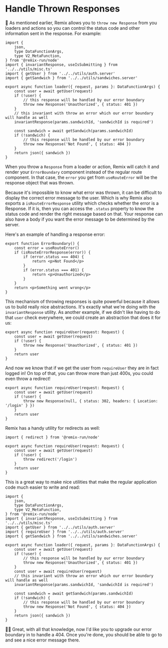 # Handle Thrown Responses

🦉 As mentioned earlier, Remix allows you to `throw new Response` from you
loaders and actions so you can control the status code and other information
sent in the response. For example:

```tsx filename=app/routes/sandwiches.$sandwichId.tsx lines=14,17,22
import {
	json,
	type DataFunctionArgs,
	type V2_MetaFunction,
} from '@remix-run/node'
import { invariantResponse, useIsSubmitting } from '../../utils/misc.ts'
import { getUser } from '../../utils/auth.server'
import { getSandwich } from '../../utils/sandwiches.server'

export async function loader({ request, params }: DataFunctionArgs) {
	const user = await getUser(request)
	if (!user) {
		// this response will be handled by our error boundary
		throw new Response('Unauthorized', { status: 401 })
	}
	// this invariant with throw an error which our error boundary will handle as well
	invariantResponse(params.sandwichId, 'sandwichId is required')

	const sandwich = await getSandwich(params.sandwichId)
	if (!sandwich) {
		// this response will be handled by our error boundary
		throw new Response('Not Found', { status: 404 })
	}
	return json({ sandwich })
}
```

When you throw a `Response` from a loader or action, Remix will catch it and
render your `ErrorBoundary` component instead of the regular route component. In
that case, the `error` you get from `useRouteError` will be the response object
that was thrown.

Because it's impossible to know what error was thrown, it can be difficult to
display the correct error message to the user. Which is why Remix also exports a
`isRouteErrorResponse` utility which checks whether the error is a Response. If
it is, then you can access the `.status` property to know the status code and
render the right message based on that. Your response can also have a body if
you want the error message to be determined by the server.

Here's an example of handling a response error:

```tsx
export function ErrorBoundary() {
	const error = useRouteError()
	if (isRouteErrorResponse(error)) {
		if (error.status === 404) {
			return <p>Not Found</p>
		}
		if (error.status === 401) {
			return <p>Unauthorized</p>
		}
	}
	return <p>Something went wrong</p>
}
```

This mechanism of throwing responses is quite powerful because it allows us to
build really nice abstractions. It's exactly what we're doing with the
`invariantResponse` utility. As another example, if we didn't like having to do
that `user` check everywhere, we could create an abstraction that does it for
us:

```tsx
export async function requireUser(request: Request) {
	const user = await getUser(request)
	if (!user) {
		throw new Response('Unauthorized', { status: 401 })
	}
	return user
}
```

And now we know that if we get the user from `requireUser` they are in fact
logged in! On top of that, you can throw more than just 400s, you could even
throw a redirect!

```tsx
export async function requireUser(request: Request) {
	const user = await getUser(request)
	if (!user) {
		throw new Response(null, { status: 302, headers: { Location: '/login' } })
	}
	return user
}
```

Remix has a handy utility for redirects as well:

```tsx
import { redirect } from '@remix-run/node'

export async function requireUser(request: Request) {
	const user = await getUser(request)
	if (!user) {
		throw redirect('/login')
	}
	return user
}
```

This is a great way to make nice utilities that make the regular application
code much easier to write and read:

```tsx filename=app/routes/sandwiches.$sandwichId.tsx add=8,17 remove=7,12-16
import {
	json,
	type DataFunctionArgs,
	type V2_MetaFunction,
} from '@remix-run/node'
import { invariantResponse, useIsSubmitting } from '../../utils/misc.ts'
import { getUser } from '../../utils/auth.server'
import { requireUser } from '../../utils/auth.server'
import { getSandwich } from '../../utils/sandwiches.server'

export async function loader({ request, params }: DataFunctionArgs) {
	const user = await getUser(request)
	if (!user) {
		// this response will be handled by our error boundary
		throw new Response('Unauthorized', { status: 401 })
	}
	const user = await requireUser(request)
	// this invariant with throw an error which our error boundary will handle as well
	invariantResponse(params.sandwichId, 'sandwichId is required')

	const sandwich = await getSandwich(params.sandwichId)
	if (!sandwich) {
		// this response will be handled by our error boundary
		throw new Response('Not Found', { status: 404 })
	}
	return json({ sandwich })
}
```

👨‍💼 Great, with all that knowledge, now I'd like you to upgrade our error
boundary in <InlineFile file="app/routes/users_+/$username.tsx" /> to handle
a 404. Once you're done, you should be able to go to <LinkToApp to="/users/not_kody" />
and see a nice error message there.
